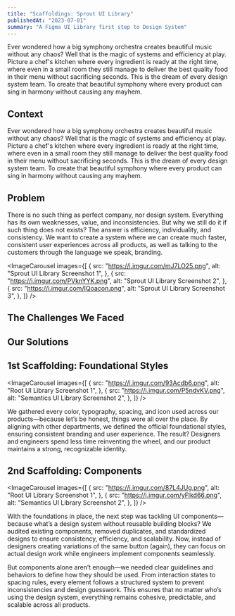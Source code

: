 ```yaml
---
title: "Scaffoldings: Sprout UI Library"
publishedAt: "2023-07-01"
summary: "A Figma UI Library first step to Design System"
---
```



<ImageBlock
    src="https://i.imgur.com/PjLfbIJ.png"
    alt="Sprout UI Library Screenshot"
    width={1200}
    height={630}
/>

Ever wondered how a big symphony orchestra creates beautiful music without any chaos? Well that is the magic of systems and efficiency at play. Picture a chef's kitchen where every ingredient is ready at the right time, where even in a small room they still manage to deliver the best quality food in their menu without sacrificing seconds. This is the dream of every design system team. To create that beautiful symphony where every product can sing in harmony without causing any mayhem.

## Context

Ever wondered how a big symphony orchestra creates beautiful music without any chaos? Well that is the magic of systems and efficiency at play. Picture a chef's kitchen where every ingredient is ready at the right time, where even in a small room they still manage to deliver the best quality food in their menu without sacrificing seconds. This is the dream of every design system team. To create that beautiful symphony where every product can sing in harmony without causing any mayhem.

## Problem

There is no such thing as perfect company, nor design system. Everything has its own weaknesses, value, and inconsistencies. But why we still do it if such thing does not exists? The answer is efficiency, individuality, and consistency. We want to create a system where we can create much faster, consistent user experiences across all products, as well as talking to the customers through the language we speak, branding.

<ImageCarousel
    images={[
        {
            src: "https://i.imgur.com/mJ7LO25.png",
            alt: "Sprout UI Library Screenshot 1",
        },
        {
            src: "https://i.imgur.com/PVknYYK.png",
            alt: "Sprout UI Library Screenshot 2",
        },
        {
            src: "https://i.imgur.com/IQoacon.png",
            alt: "Sprout UI Library Screenshot 3",
        },
    ]}
/>

## The Challenges We Faced

<div className="flex flex-col gap-4 mt-4">
    <ChallengeCard
        number={1}
        title="Unorganized"
        description="Our Figma repository is a wild jungle—components scattered everywhere, duplicate files for the same purpose, and no clear source of truth. The result? Inconsistent UI components, confusion among designers, and a guessing game on which component is actually the right one."
    />
    <ChallengeCard
        number={2}
        title="Inaccessible"
        description="Finding components shouldn’t feel like solving a mystery. But with inconsistent naming conventions and scattered file storage, designers struggle to locate what they need. The result? Frustration, wasted time, and an overall clunky workflow."
    />
    <ChallengeCard
        number={3}
        title="Unscalable"
        description="A design system should scale effortlessly, but ours? Not so much. As a company in its scale-up phase, a non-scalable system means expensive, time-consuming updates, manual fixes across multiple products, and inevitable inconsistencies creeping into designs."
    />
</div>

## Our Solutions

<div className="flex flex-col gap-4 mt-4">
    <SolutionCard
        number={1}
        title="Figma Files Structure"
        description="Every company structures its Figma files differently—thanks to varying org charts, team sizes, and business needs. But one common thread? A well-organized system that groups core components, foundational styles, icons, illustrations, and UI elements for easy access."
    />
    <SolutionCard
        number={2}
        title="Source of Truth"
        description="To build products faster and ensure consistency, we need a single source of truth—whether it’s components, icons, or illustrations. Designers should be able to find and use assets effortlessly from a dedicated library, reducing guesswork and duplication."
    />
    <SolutionCard
        number={3}
        title="User Management"
        description="Even with a perfect design system, chaos ensues if everyone can edit files. Not every designer should have free rein—that’s where user management comes in. Assigning clear roles (owners, editors, and users) ensures the system scales smoothly without disrupting teams."
    />
    <SolutionCard
        number={4}
        title="Components"
        description="A well-structured component library is key to design consistency, collaboration, and efficiency. Without it, expect user confusion, dev headaches, and endless maintenance struggles. Reusable components keep the design process streamlined and scalable."
    />
    <SolutionCard
        number={5}
        title="Foundations"
        description="Defined foundation styles (colors, typography, spacing) are the backbone of a cohesive brand. They improve usability, speed up workflows, and create trust in the product. Without them? Expect a design free-for-all that looks as messy as it feels."
    />
</div>

## 1st Scaffolding: Foundational Styles

<ImageCarousel
    images={[
        {
            src: "https://i.imgur.com/93Acdb6.png",
            alt: "Root UI Library Screenshot 1",
        },
        {
            src: "https://i.imgur.com/P5ndvKV.png",
            alt: "Semantics UI Library Screenshot 2",
        },
    ]}
/>

We gathered every color, typography, spacing, and icon used across our products—because let’s be honest, things were all over the place. By aligning with other departments, we defined the official foundational styles, ensuring consistent branding and user experience. The result? Designers and engineers spend less time reinventing the wheel, and our product maintains a strong, recognizable identity.

## 2nd Scaffolding: Components

<ImageCarousel
    images={[
        {
            src: "https://i.imgur.com/87L4JUg.png",
            alt: "Root UI Library Screenshot 1",
        },
        {
            src: "https://i.imgur.com/yFlkd66.png",
            alt: "Semantics UI Library Screenshot 2",
        },
    ]}
/>

With the foundations in place, the next step was tackling UI components—because what’s a design system without reusable building blocks? We audited existing components, removed duplicates, and standardized designs to ensure consistency, efficiency, and scalability. Now, instead of designers creating variations of the same button (again), they can focus on actual design work while engineers implement components seamlessly.

But components alone aren’t enough—we needed clear guidelines and behaviors to define how they should be used. From interaction states to spacing rules, every element follows a structured system to prevent inconsistencies and design guesswork. This ensures that no matter who’s using the design system, everything remains cohesive, predictable, and scalable across all products.
